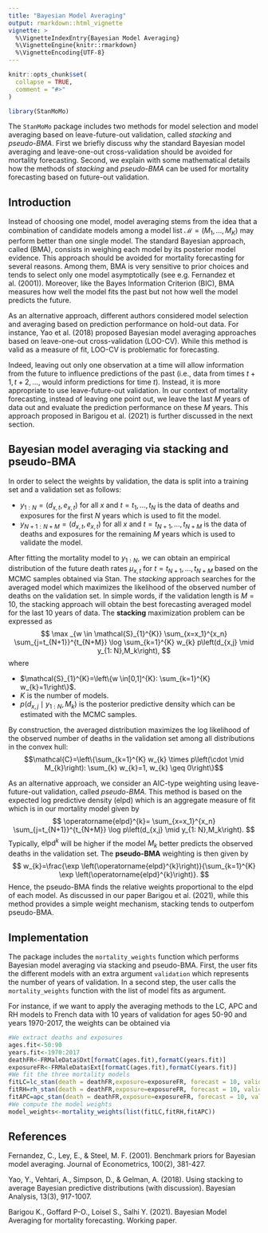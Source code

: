 ```yaml
---
title: "Bayesian Model Averaging"
output: rmarkdown::html_vignette
vignette: >
  %\VignetteIndexEntry{Bayesian Model Averaging}
  %\VignetteEngine{knitr::rmarkdown}
  %\VignetteEncoding{UTF-8}
---
```


```r
knitr::opts_chunk$set(
  collapse = TRUE,
  comment = "#>"
)
```

```r
library(StanMoMo)
```

The `StanMoMo` package includes two methods for model selection and model averaging based on leave-future-out validation, called *stacking* and *pseudo-BMA*. First we briefly discuss why the standard Bayesian model averaging and leave-one-out cross-validation should be avoided for mortality forecasting. Second, we explain with some mathematical details how the methods of *stacking* and *pseudo-BMA* can be used for mortality forecasting based on future-out validation.


## Introduction 

Instead of choosing one model, model averaging stems from the idea that a combination of candidate models among a model list $\mathcal{M}=(M_1,\dots,M_K)$ may perform better than one single model. The standard Bayesian approach, called \textit{Bayesian model averaging} (BMA), consists in weighing each model by its posterior model evidence. This approach should be avoided for mortality forecasting for several reasons. Among them, BMA is very sensitive to prior choices and tends to select only one model asymptotically (see e.g. Fernandez et al. (2001)). Moreover, like the Bayes Information Criterion (BIC), BMA measures how well the model fits the past but not how well the model predicts the future.

As an alternative approach, different authors considered model selection and averaging based on prediction performance on hold-out data. For instance, Yao et al. (2018) proposed Bayesian model averaging approaches based on leave-one-out cross-validation (LOO-CV). While this method is valid as a measure of fit, LOO-CV is problematic for forecasting. 

Indeed, leaving out only one observation at a time will allow information from the future to influence predictions of the past (i.e., data from times $t + 1, t + 2, \dots,$ would inform predictions for time $t$). Instead, it is more appropriate to use leave-future-out validation. In our context of mortality forecasting, instead of leaving one point out, we leave the last $M$ years of data out and evaluate the prediction performance on these $M$ years. This approach proposed in Barigou et al. (2021) is further discussed in the next section.

## Bayesian model averaging via stacking and pseudo-BMA

In order to select the weights by validation, the data is split into a training set and a validation set as follows:

- $y_{1:N}=(d_{x,t},e_{x,t})$ for all $x$ and $t=t_1,\dots,t_N$ is the data of deaths and exposures for the first $N$ years which is used to fit the model. 
- $y_{N+1:N+M}=(d_{x,t},e_{x,t})$ for all $x$ and $t=t_{N+1},\dots,t_{N+M}$ is the data of deaths and exposures for the remaining $M$ years which is used to validate the model. 

After fitting the mortality model to $y_{1:N}$, we can obtain an empirical distribution of the future death rates $\mu_{x,t}$ for $t=t_{N+1},\dots,t_{N+M}$ based on the MCMC samples obtained via Stan. The *stacking* approach searches for the averaged model which maximizes the likelihood of the observed number of deaths on the validation set. In simple words, if the validation length is $M=10$, the stacking approach will obtain the best forecasting averaged model for the last 10 years of data. The **stacking** maximization problem can be expressed as
$$ 
\max _{w \in \mathcal{S}_{1}^{K}} \sum_{x=x_1}^{x_n}  \sum_{j=t_{N+1}}^{t_{N+M}} \log \sum_{k=1}^{K} w_{k} p\left(d_{x,j} \mid y_{1: N},M_k\right),
$$
where

- $\mathcal{S}_{1}^{K}=\left\{w \in[0,1]^{K}: \sum_{k=1}^{K} w_{k}=1\right\}$.
- $K$ is the number of models.
- $p\left(d_{x,j} \mid y_{1: N},M_k\right)$ is the posterior predictive density which can be estimated with the MCMC samples.

By construction, the averaged distribution maximizes the log likelihood of the observed number of deaths in the validation set among all distributions in the convex hull: $$\mathcal{C}=\left\{\sum_{k=1}^{K} w_{k} \times p\left(\cdot \mid M_{k}\right): \sum_{k} w_{k}=1, w_{k} \geq 0\right\}$$

As an alternative approach, we consider an AIC-type weighting using leave-future-out validation, called *pseudo-BMA*. This method is based on the expected log predictive density (elpd) which is an aggregate measure of fit which is in our mortality model given by
$$
\operatorname{elpd}^{k}= \sum_{x=x_1}^{x_n}  \sum_{j=t_{N+1}}^{t_{N+M}} \log p\left(d_{x,j} \mid y_{1: N},M_k\right).
$$
Typically, $\operatorname{elpd}^{k}$ will be higher if the model $M_k$ better predicts the observed deaths in the validation set. The **pseudo-BMA** weighting is then given by 
$$ 
w_{k}=\frac{\exp \left(\operatorname{elpd}^{k}\right)}{\sum_{k=1}^{K} \exp \left(\operatorname{elpd}^{k}\right)}.
$$
Hence, the pseudo-BMA finds the relative weights proportional to the elpd of each model. As discussed in our paper Barigou et al. (2021), while this method provides a simple weight mechanism, stacking tends to outperfom pseudo-BMA.

## Implementation

The package includes the `mortality_weights` function which performs Bayesian model averaging via stacking and pseudo-BMA. First, the user fits the different models with an extra argument `validation` which represents the number of years of validation. In a second step, the user calls the `mortality_weights` function with the list of model fits as argument. 

For instance, if we want to apply the averaging methods to the LC, APC and RH models to French data with 10 years of validation for ages 50-90 and years 1970-2017, the weights can be obtained via

```r
#We extract deaths and exposures
ages.fit<-50:90
years.fit<-1970:2017
deathFR<-FRMaleData$Dxt[formatC(ages.fit),formatC(years.fit)]
exposureFR<-FRMaleData$Ext[formatC(ages.fit),formatC(years.fit)]
#We fit the three mortality models
fitLC=lc_stan(death = deathFR,exposure=exposureFR, forecast = 10, validation=10,family = "poisson",cores=4)
fitRH=rh_stan(death = deathFR,exposure=exposureFR, forecast = 10, validation=10,family = "poisson",cores=4)
fitAPC=apc_stan(death = deathFR,exposure=exposureFR, forecast = 10, validation=10,family = "poisson",cores=4)
#We compute the model weights
model_weights<-mortality_weights(list(fitLC,fitRH,fitAPC))
```

## References

Fernandez, C., Ley, E., & Steel, M. F. (2001). Benchmark priors for Bayesian model averaging. Journal of Econometrics, 100(2), 381-427.

Yao, Y., Vehtari, A., Simpson, D., & Gelman, A. (2018). Using stacking to average Bayesian predictive distributions (with discussion). Bayesian Analysis, 13(3), 917-1007.

Barigou K., Goffard P-O., Loisel S., Salhi Y. (2021). Bayesian Model Averaging for mortality forecasting. Working paper.




